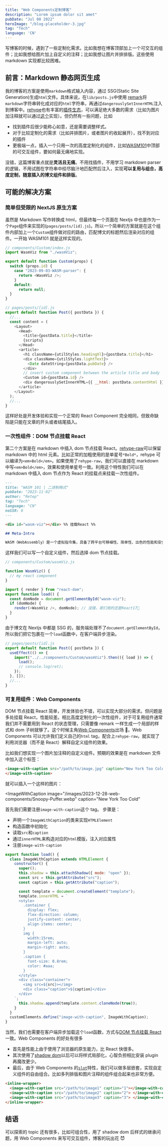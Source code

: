 ```yaml
---
title: "Web Components定制博客"
description: "Lorem ipsum dolor sit amet"
pubDate: "Jul 08 2022"
heroImage: "/blog-placeholder-3.jpg"
tag: "Tech"
language: 'CN'
---
```


写博客的时候，遇到了一些定制化需求。比如我想在博客顶部加上一个可交互的组件；比如我想给图片加上自定义的注释；比如我想让图片并排排版。这些使用 markdown 实现都比较困难。

## 前言：Markdown 静态网页生成

我的博客的方案是使用`markdown`格式输入内容，通过 SSG(Static Site Generation)生成`html`文件。具体来说，在`lib/posts.js`中使用 [remark](https://github.com/remarkjs/remark)将`markdown`字符串转化成对应的`html`字符串，再通过`dangerouslySetInnerHTML`注入到博客中。[rehype](https://github.com/rehypejs/rehype?tab=readme-ov-file#plugins)也有丰富的[插件生态](https://github.com/rehypejs/rehype/blob/HEAD/doc/plugins.md#list-of-plugins)，可以满足绝大多数的需求（比如为图片加注释就可以通过[这个](https://github.com/josestg/rehype-figure)实现）。但仍然有一些问题，比如

- 找到插件后很少能称心如意，还是需要调整样式。
- 对于比较定制化的需求（比如并排图片，或者图片的收起展开），找不到对应的插件
- 更极端一点，插入一个只用一次的高度定制化的组件，比如[WASM101](/posts/2023-11-02-WASM-parser-cn)中顶部的可交互组件，要如何最无痛地实现。

没错，这篇博客重点就是**灵活且无痛**。不用找插件，不用学习 markdown parser 的逻辑，不用试图在字符串中绞尽脑汁地匹配然后注入，实现**可以复用与组合，高度定制，随意插入的博文组件和排版**。

## 可能的解决方案

### 简单但受限的 NextJS 原生方案

虽然是 Markdown 写作转换成 html，但最终每一个页面在 Nextjs 中也是作为一个`Page`组件来实现的(`pages/posts/[id].js`)。所以一个简单的方案就是在这个组件内部加上一个`Custom`组件做对应的路由，匹配博文的标题然后渲染对应的组件。一开始 WASM101 就是这样实现的。

```js
// components/Custom/index.js
import WasmViz from "./wasmViz";

export default function Custom(props) {
  switch (props.id) {
    case "2023-09-03-WASM-parser": {
      return <WasmViz />;
    }
    default:
      return null;
  }
}
```

```js
// pages/posts/[id].js
export default function Post({ postData }) {
  //...
  const content = (
    <Layout>
      <Head>
        <title>{postData.title}</title>
        {scripts}
      </Head>
      <article>
        <h1 className={utilStyles.headingXl}>{postData.title}</h1>
        <div className={utilStyles.lightText}>
          <Date dateString={postData.pubDate} />
        </div>
        // insert custom component between the article title and body
        <Custom id={postData.id} />
        <div dangerouslySetInnerHTML={{ __html: postData.contentHtml }} />
      </article>
    </Layout>
  );
  //...
}
```

这样好处是开发体验和实现一个正常的 React Component 完全相同，但致命缺陷是只能在文章的开头或者结尾插入。

### 一次性组件：DOM 节点挂载 React

第二个方案是在 markdown 中插入 dom 节点挂载 React。[rehype-raw](https://github.com/rehypejs/rehype-raw)可以保留 markdown 中的 html 元素。比如正常的加粗使用的是单星号`*Bold*`，rehype 可以编译为`<em>Bold</em>`。如果使用了`rehype-raw`，我们可以直接在 markdown 中写`<em>Bold</em>`，效果和使用单星号一致。利用这个特性我们可以在 markdown 中插入 dom 节点作为 React 的挂载点来挂载一次性组件。

```markdown
---
title: "WASM 101 | 二进制格式"
pubDate: "2023-11-02"
author: "Retep"
tag: "Tech"
language: "CN"
noSSR: 0
---

<div id="wasm-viz"></div> %% 挂载React %%

## Meta-Intro

WASM（WebAssembly）是一个虚拟指令集，具备了跨平台可移植性、简单性、出色的性能和安全性，在高性能/分布式计算/嵌入式中都有很大的前景（会取代 Docker 吗？）。
```

这样我们可以写一个自定义组件，然后选择 dom 节点挂载。

```js
// components/Custom/wasmViz.js

function WasmViz() {
  // my react component
}

import { render } from "react-dom";
export function load() {
  const domNode = document.getElementById("wasm-viz");
  if (domNode) {
    render(<WasmViz />, domNode); // 没错，哥们用的还是React17🤡
  }
}
```

由于博文在 Nextjs 中都是 SSG 的，服务端处理不了`document.getElementById`，所以我们把它包裹在一个`load`函数中，在客户端异步渲染。

```js
// pages/posts/[id].js
export default function Post({ postData }) {
  useEffect(() => {
    import("../../components/Custom/wasmViz").then(({ load }) => {
      load();
      // console.log(ret);
    });
  }, []);
  //...
}
```

### 可复用组件：Web Components

DOM 节点挂载 React 简单，开发体验也不错，可以实现大部分的需求。但问题是多处挂载 React，性能较差。相比高度定制化的一次性组件，对于可复用组件通常我们并不需要用到 React 的状态管理，只需要像 remark 一样生成一个局部的样式和 dom 子树就够了。这个时候主角[Web Components](https://developer.mozilla.org/en-US/docs/Web/API/Web_components)出场 🎸。Web Components 可以允许我们定义自己的`html` tag，配合上`rehype-raw`，就实现了利用浏览器（而不是 React）解释自定义组件的效果。

比如我们想实现一个图片加注释的自定义组件。预期的效果是在 markdown 文件中加入这个标签：

```html
<image-with-caption src="/path/to/image.jpg" caption="New York Too Cold">
</image-with-caption>
```

就可以插入一个这样的图片：


<ImageWithCaption
  image="/images/2023-12-28-web-components/Snoopy-Puffer.webp"
  caption="New York Too Cold"
></ImageWithCaption>

首先我们需要注册`image-with-caption`这个 tag。
步骤是：

- 声明一个`ImageWithCaption`的类来实现`HTMLElement`
- 构造函数中初始化
- 读取`src`和`caption`
- 通过`innerHTML`来构造对应的`html`模版，注入对应属性
- 注册`image-with-caption`

```js
export function load() {
  class ImageWithCaption extends HTMLElement {
    constructor() {
      super();
      this.shadow = this.attachShadow({ mode: "open" });
      const src = this.getAttribute("src");
      const caption = this.getAttribute("caption");

      const template = document.createElement("template");
      template.innerHTML = `
      <style>
        .container {
          display: flex;
          flex-direction: column; 
          justify-content: center;
          align-items: center;      
        }
        img {
          width:15rem; 
          margin-left: auto;
          margin-right: auto; 
        }
        .caption {
          font-size: 0.8rem;
          color: #aaa;
        }
      </style>
      <div class="container">
        <img src=${src}></img>
        <div class="caption">${caption}</div>
      </div>
    `;
      this.shadow.append(template.content.cloneNode(true));
    }
  }
  customElements.define("image-with-caption", ImageWithCaption);
}
```

当然，我们也需要在客户端异步加载这个`load`函数，方式与[DOM 节点挂载 React](/posts/2023-12-28-web-components#一次性组件dom节点挂载react)一致。Web Components 的好处有很多

- 首先是性能上由于使用了浏览器的原生能力，比 React 快很多。
- 其次使用了[shadow dom](https://developer.mozilla.org/en-US/docs/Web/API/Web_components/Using_shadow_DOM)以后可以将样式局部化，心智负担相比安装 plugin 再魔改更少。
- 最后，由于 Web Components 的[`slot`](https://developer.mozilla.org/en-US/docs/Web/HTML/Element/slot)特性，我们可以做多层嵌套，实现自定义组件的自由组合。比如多列排版和图片注释的组件组合起来也非常方便。

```html
<inline-wrapper>
  <image-with-caption src="/path/to/image1" caption="1"></image-with-caption>
  <image-with-caption src="/path/to/image2" caption="2"> </image-with-caption>
  <image-with-caption src="/path/to/image3" caption="3"> </image-with-caption>
</inline-wrapper>
```

<InlineWrapper>
  <ImageWithCaption image="/images/2023-12-28-web-components/snoopy1.jpeg" caption="1" width="80%"></ImageWithCaption>
  <ImageWithCaption
    image="/images/2023-12-28-web-components/snoopy2.jpeg"
    caption="2"
    width="80%"
  ></ImageWithCaption>
  <ImageWithCaption
    image="/images/2023-12-28-web-components/snoopy3.jpeg"
    caption="3"
    width="80%"
  ></ImageWithCaption>
</InlineWrapper>


## 结语

可以探索的 topic 还有很多，比如可组合性，用了 shadow dom 后样式的继承问题，用 Web Components 来写可交互组件，博客的玩出花 😈
